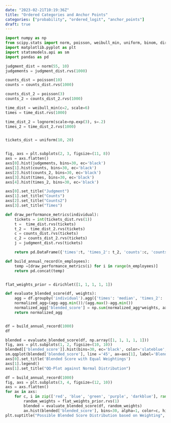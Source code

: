 ```yaml
---
date: "2023-02-21T10:19:36Z"
title: "Ordered Categories and Anchor Points"
categories: ["probability", "ordered_logit", "anchor_points"]
draft: true
---
```



```python

import numpy as np
from scipy.stats import norm, poisson, weibull_min, uniform, binom, dirichlet, nbinom, lognorm
import matplotlib.pyplot as plt
import statsmodels.api as sm
import pandas as pd

```


```python

judgment_dist = norm(55, 10)
judgements = judgment_dist.rvs(1000)

counts_dist = poisson(10)
counts = counts_dist.rvs(1000)

counts_dist_2 = poisson(3)
counts_2 = counts_dist_2.rvs(1000)

time_dist = weibull_min(c=2, scale=6)
times = time_dist.rvs(1000)

time_dist_2 = lognorm(scale=np.exp(3), s=.2)
times_2 = time_dist_2.rvs(1000)


tickets_dist = uniform(10, 20)


fig, axs = plt.subplots(2, 3, figsize=(11, 8))
axs = axs.flatten()
axs[0].hist(judgements, bins=30, ec='black')
axs[1].hist(counts, bins=30, ec='black')
axs[2].hist(counts_2, bins=30, ec='black')
axs[3].hist(times, bins=30, ec='black')
axs[4].hist(times_2, bins=30, ec='black')

axs[0].set_title("Judgment")
axs[1].set_title("Counts")
axs[2].set_title("Counts2")
axs[3].set_title("Times")

```


```python

def draw_performance_metrics(individual):
    tickets = int(tickets_dist.rvs(1))
    t =  time_dist.rvs(tickets)
    t_2 =  time_dist_2.rvs(tickets)
    c = counts_dist.rvs(tickets)
    c_2 = counts_dist_2.rvs(tickets)
    j = judgment_dist.rvs(tickets)

    return pd.DataFrame({'times':t, 'times_2': t_2, 'counts':c, 'counts_2': c_2, 'judgements':j, 'individual': individual, 'ticket': range(tickets)})

def build_annual_record(n_employees):
    temp =[draw_performance_metrics(i) for i in range(n_employees)]
    return pd.concat(temp)


flat_weights_prior = dirichlet([1, 1, 1, 1, 1])

def evaluate_blended_score(df, weights):
    agg = df.groupby('individual').agg({'times': 'median', 'times_2': 'median', 'counts': 'sum', 'counts_2': 'sum', 'judgements': 'mean'})
    normalized_agg=(agg-agg.min())/(agg.max()-agg.min())
    normalized_agg['blended_score'] = np.sum(normalized_agg*weights, axis=1)
    return normalized_agg


df = build_annual_record(1000)
df

```

```python

blended = evaluate_blended_score(df, np.array([1, 1, 1, 1, 1]))
fig, axs = plt.subplots(1, 2, figsize=(10, 10))
blended[['blended_score']].hist(bins=30, ec='black', color='slateblue', ax=axs[0])
sm.qqplot(blended['blended_score'], line ='45', ax=axs[1], label='Blended Score with Equal Weightings', color='slateblue')
axs[0].set_title('Blended Score with Equal Weightings')
axs[1].legend()
axs[1].set_title("QQ-Plot against Normal Distribution")


```

```python

df = build_annual_record(1000)
fig, axs = plt.subplots(3, 4, figsize=(12, 10))
axs = axs.flatten()
for ax in axs:
    for c, i in zip(['red', 'blue', 'green', 'purple', 'darkblue'], range(5)):    
        random_weights = flat_weights_prior.rvs(1)
        blended = evaluate_blended_score(df, random_weights)
        ax.hist(blended['blended_score'], bins=30, alpha=1, color=c, histtype='step', density=True)
plt.suptitle("Possible Blended Score Distribution based on Weighting", fontsize=20)


```